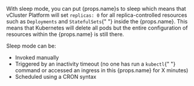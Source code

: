 With sleep mode, you can put {props.name}s to sleep which means that
vCluster Platform will set `replicas: 0` for all replica-controlled
resources such as `Deployments` and `StatefulSets`{" "}
inside the {props.name}. This means that Kubernetes will delete all pods but
the entire configuration of resources within the {props.name} is still there.

Sleep mode can be:
<ul>
  <li>Invoked manually</li>
  <li>
    Triggered by an inactivity timeout (no one has run a <code>kubectl</code>{" "}
    command or accessed an ingress in this {props.name} for X minutes)
  </li>
  <li>Scheduled using a CRON syntax</li>
</ul>
